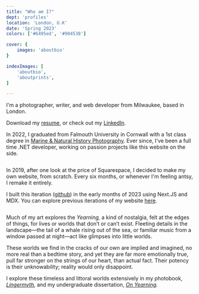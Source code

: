 ```yaml
---
title: "Who am I?"
dept: 'profiles'
location: 'London, U.K'
date: 'Spring 2023'
colors: ['#6495ed', '#904538']

cover: {
    images: 'aboutbio'
}

indexImages: [
    'aboutbio',
    'aboutprints',
]

---
```



I'm a photographer, writer, and web developer from Milwaukee, based in London.

Download my [resume](/resume.pdf), or check out my [LinkedIn](https://www.linkedin.com/in/probablyduncan/).

In 2022, I graduated from Falmouth University in Cornwall with a 1st class degree in [Marine & Natural History Photography](https://www.falmouth.ac.uk/study/undergraduate/marine-natural-history-photography). Ever since, I've been a full time .NET developer, working on passion projects like this website on the side.

<Img imgKeys="aboutcv" mobileOnly />

In 2019, after one look at the price of Squarespace, I decided to make my own website, from scratch. Every six months, or whenever I'm feeling antsy, I remake it entirely.

I built this iteration ([github](https://github.com/probablyduncan/duncanpetrie.com)) in the early months of 2023 using Next.JS and MDX. You can explore previous iterations of my website [here](/a/sites).

<Img imgKeys="aboutprints,aboutcv" />

Much of my art explores the _Yearning,_ a kind of nostalgia, felt at the edges of things, for lives or worlds that don’t or can’t exist. Fleeting details in the landscape—the tail of a whale rising out of the sea, or familiar music from a window passed at night—act like glimpses into little worlds.

These worlds we find in the cracks of our own are implied and imagined, no more real than a bedtime story, and yet they are far more emotionally true, pull far stronger on the strings of our heart, than actual fact. Their potency is their unknowability; reality would only disappoint.

I explore these timeless and littoral worlds extensively in my photobook, _[Lingermyth](/a/myth),_ and my undergraduate dissertation, _[On Yearning](/a/yearn)._
